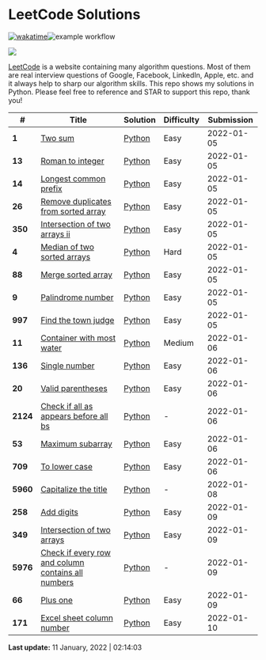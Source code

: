 # LeetCode Solutions

[![wakatime](https://wakatime.com/badge/github/Mo-Shakib/LeetCode.svg)](https://wakatime.com/badge/github/Mo-Shakib/LeetCode)![example workflow](https://github.com/Mo-Shakib/LeetCode/actions/workflows/Readme-automation.yml/badge.svg)

<a href="https://leetcode.com/Mo-Shakib"><img src="https://leetcode.card.workers.dev/Mo-Shakib?theme=dark&font=baloo&extension=null&border=0.2"></a>


[LeetCode](https://leetcode.com/) is a website containing many algorithm questions. Most of them are real interview questions of Google, Facebook, LinkedIn, Apple, etc. and it always help to sharp our algorithm skills. This repo shows my solutions in Python. Please feel free to reference and STAR to support this repo, thank you!


|   #   |  Title | Solution | Difficulty | Submission |
| ----- |  ----- | -------- | ---------- | ---------- |
| **1** | [Two sum](https://leetcode.com/problems/two-sum) | [Python](Python/1.two-sum.py) | Easy| 2022-01-05 |
| **13** | [Roman to integer](https://leetcode.com/problems/roman-to-integer) | [Python](Python/13.roman-to-integer.py) | Easy| 2022-01-05 |
| **14** | [Longest common prefix](https://leetcode.com/problems/longest-common-prefix) | [Python](Python/14.longest-common-prefix.py) | Easy| 2022-01-05 |
| **26** | [Remove duplicates from sorted array](https://leetcode.com/problems/remove-duplicates-from-sorted-array) | [Python](Python/26.remove-duplicates-from-sorted-array.py) | Easy| 2022-01-05 |
| **350** | [Intersection of two arrays ii](https://leetcode.com/problems/intersection-of-two-arrays-ii) | [Python](Python/350.intersection-of-two-arrays-ii.py) | Easy| 2022-01-05 |
| **4** | [Median of two sorted arrays](https://leetcode.com/problems/median-of-two-sorted-arrays) | [Python](Python/4.median-of-two-sorted-arrays.py) | Hard| 2022-01-05 |
| **88** | [Merge sorted array](https://leetcode.com/problems/merge-sorted-array) | [Python](Python/88.merge-sorted-array.py) | Easy| 2022-01-05 |
| **9** | [Palindrome number](https://leetcode.com/problems/palindrome-number) | [Python](Python/9.palindrome-number.py) | Easy| 2022-01-05 |
| **997** | [Find the town judge](https://leetcode.com/problems/find-the-town-judge) | [Python](Python/997.find-the-town-judge.py) | Easy| 2022-01-05 |
| **11** | [Container with most water](https://leetcode.com/problems/container-with-most-water) | [Python](Python/11.container-with-most-water.py) | Medium| 2022-01-06 |
| **136** | [Single number](https://leetcode.com/problems/single-number) | [Python](Python/136.single-number.py) | Easy| 2022-01-06 |
| **20** | [Valid parentheses](https://leetcode.com/problems/valid-parentheses) | [Python](Python/20.valid-parentheses.py) | Easy| 2022-01-06 |
| **2124** | [Check if all as appears before all bs](https://leetcode.com/problems/check-if-all-as-appears-before-all-bs) | [Python](Python/2124.check-if-all-as-appears-before-all-bs.py) | -| 2022-01-06 |
| **53** | [Maximum subarray](https://leetcode.com/problems/maximum-subarray) | [Python](Python/53.maximum-subarray.py) | Easy| 2022-01-06 |
| **709** | [To lower case](https://leetcode.com/problems/to-lower-case) | [Python](Python/709.to-lower-case.py) | Easy| 2022-01-06 |
| **5960** | [Capitalize the title](https://leetcode.com/problems/capitalize-the-title) | [Python](Python/5960.capitalize-the-title.py) | -| 2022-01-08 |
| **258** | [Add digits](https://leetcode.com/problems/add-digits) | [Python](Python/258.add-digits.py) | Easy| 2022-01-09 |
| **349** | [Intersection of two arrays](https://leetcode.com/problems/intersection-of-two-arrays) | [Python](Python/349.intersection-of-two-arrays.py) | Easy| 2022-01-09 |
| **5976** | [Check if every row and column contains all numbers](https://leetcode.com/problems/check-if-every-row-and-column-contains-all-numbers) | [Python](Python/5976.check-if-every-row-and-column-contains-all-numbers.py) | -| 2022-01-09 |
| **66** | [Plus one](https://leetcode.com/problems/plus-one) | [Python](Python/66.plus-one.py) | Easy| 2022-01-09 |
| **171** | [Excel sheet column number](https://leetcode.com/problems/excel-sheet-column-number) | [Python](Python/171.excel-sheet-column-number.py) | Easy| 2022-01-10 |



__Last update:__ 11 January, 2022 | 02:14:03